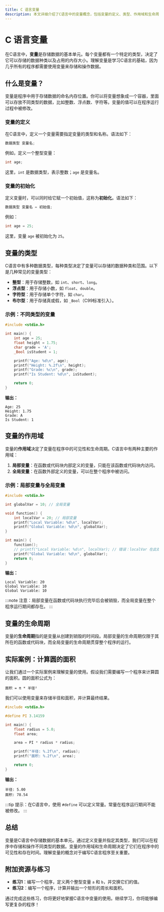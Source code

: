 ```yaml
---
title: C 语言变量
description: 本文详细介绍了C语言中的变量概念，包括变量的定义、类型、作用域和生命周期，并通过代码示例和实际案例帮助初学者理解变量的使用。
---
```


# C 语言变量

在C语言中，**变量**是存储数据的基本单元。每个变量都有一个特定的类型，决定了它可以存储的数据种类以及占用的内存大小。理解变量是学习C语言的基础，因为几乎所有的程序都需要使用变量来存储和操作数据。

## 什么是变量？

变量是程序中用于存储数据的命名内存位置。你可以将变量想象成一个容器，里面可以存放不同类型的数据，比如整数、浮点数、字符等。变量的值可以在程序运行过程中被修改。

### 变量的定义

在C语言中，定义一个变量需要指定变量的类型和名称。语法如下：

```c
数据类型 变量名;
```

例如，定义一个整型变量：

```c
int age;
```

这里，`int` 是数据类型，表示整数；`age` 是变量名。

### 变量的初始化

定义变量时，可以同时给它赋一个初始值，这称为**初始化**。语法如下：

```c
数据类型 变量名 = 初始值;
```

例如：

```c
int age = 25;
```

这里，变量 `age` 被初始化为 `25`。

## 变量的类型

C语言中有多种数据类型，每种类型决定了变量可以存储的数据种类和范围。以下是几种常见的变量类型：

- **整型**：用于存储整数，如 `int`、`short`、`long`。
- **浮点型**：用于存储小数，如 `float`、`double`。
- **字符型**：用于存储单个字符，如 `char`。
- **布尔型**：用于存储真或假，如 `_Bool`（C99标准引入）。

### 示例：不同类型的变量

```c
#include <stdio.h>

int main() {
    int age = 25;
    float height = 1.75;
    char grade = 'A';
    _Bool isStudent = 1;

    printf("Age: %d\n", age);
    printf("Height: %.2f\n", height);
    printf("Grade: %c\n", grade);
    printf("Is Student: %d\n", isStudent);

    return 0;
}
```

**输出：**

```
Age: 25
Height: 1.75
Grade: A
Is Student: 1
```

## 变量的作用域

变量的**作用域**决定了变量在程序中的可见性和生命周期。C语言中有两种主要的作用域：

1. **局部变量**：在函数或代码块内部定义的变量，只能在该函数或代码块内访问。
2. **全局变量**：在函数外部定义的变量，可以在整个程序中被访问。

### 示例：局部变量与全局变量

```c
#include <stdio.h>

int globalVar = 10; // 全局变量

void function() {
    int localVar = 20; // 局部变量
    printf("Local Variable: %d\n", localVar);
    printf("Global Variable: %d\n", globalVar);
}

int main() {
    function();
    // printf("Local Variable: %d\n", localVar); // 错误：localVar 在此处不可见
    printf("Global Variable: %d\n", globalVar);
    return 0;
}
```

**输出：**

```
Local Variable: 20
Global Variable: 10
Global Variable: 10
```

:::note
注意：局部变量在函数或代码块执行完毕后会被销毁，而全局变量在整个程序运行期间都存在。
:::

## 变量的生命周期

变量的**生命周期**指的是变量从创建到销毁的时间段。局部变量的生命周期仅限于其所在的函数或代码块，而全局变量的生命周期贯穿整个程序的运行。

## 实际案例：计算圆的面积

让我们通过一个实际案例来理解变量的使用。假设我们需要编写一个程序来计算圆的面积。圆的面积公式为：

```
面积 = π * 半径²
```

我们可以使用变量来存储半径和面积，并计算最终结果。

```c
#include <stdio.h>

#define PI 3.14159

int main() {
    float radius = 5.0;
    float area;

    area = PI * radius * radius;

    printf("半径: %.2f\n", radius);
    printf("面积: %.2f\n", area);

    return 0;
}
```

**输出：**

```
半径: 5.00
面积: 78.54
```

:::tip
提示：在C语言中，使用 `#define` 可以定义常量。常量在程序运行期间不能被修改。
:::

## 总结

变量是C语言中存储数据的基本单元。通过定义变量并指定其类型，我们可以在程序中存储和操作不同类型的数据。变量的作用域和生命周期决定了它们在程序中的可见性和存在时间。理解变量的概念对于编写C语言程序至关重要。

## 附加资源与练习

- **练习1**：编写一个程序，定义两个整型变量 `a` 和 `b`，并交换它们的值。
- **练习2**：编写一个程序，计算并输出一个矩形的周长和面积。

通过完成这些练习，你将更好地掌握C语言中变量的使用。继续学习，你将能够编写更复杂的程序！